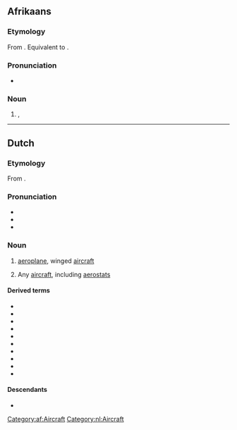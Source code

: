==Afrikaans==

===Etymology===
From {{inh|af|nl|vliegtuig}}. Equivalent to {{compound|af|vlieg|tuig}}.

===Pronunciation===
* {{IPA|af|/ˈfliχ.tœi̯χ/}}

===Noun===
{{af-noun|vliegtuie|vliegtuigie}}

# {{l|en|aeroplane}}, {{l|en|aircraft}}

[[Category:af:Aircraft]]

----

==Dutch==
{{wikipedia|lang=nl}}

===Etymology===
From {{compound|nl|vliegen|tuig|t1=to fly|t2=rig, device}}.

===Pronunciation===
* {{IPA|nl|/ˈvlix.tœy̯x/}}
* {{audio|nl|Nl-vliegtuig.ogg|Audio}}
* {{hyphenation|nl|vlieg|tuig}}

===Noun===
{{nl-noun|n|-en|vliegtuigje}}

# [[aeroplane]], winged [[aircraft]] {{defdate|from early 20th c.}}
#: {{syn|nl|toestel|vliegmachine|vliegtoestel}}
# {{lb|nl|archaic}} Any [[aircraft]], including [[aerostat]]s {{defdate|17th-early 20th c.}}

====Derived terms====
* {{l|nl|chartervliegtuig}}
* {{l|nl|passagiersvliegtuig}}
* {{l|nl|snuffelvliegtuig}}
* {{l|nl|vliegtuigbom}}
* {{l|nl|vliegtuigbouwer}}
* {{l|nl|vliegtuigkaping}}
* {{l|nl|vliegtuigmotor}}
* {{l|nl|vliegtuigongeluk}}
* {{l|nl|vrachtvliegtuig}}
* {{l|nl|zweefvliegtuig}}

====Descendants====
* {{desc|af|vliegtuig|bor=1}}

[[Category:nl:Aircraft]]